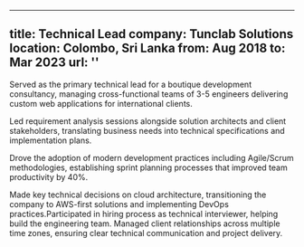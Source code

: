 
---
title: Technical Lead
company: Tunclab Solutions
location: Colombo, Sri Lanka
from: Aug 2018
to: Mar 2023
url: ''
---

Served as the primary technical lead for a boutique development consultancy, managing cross-functional teams of
3-5 engineers delivering custom web applications for international clients.

Led requirement analysis sessions alongside solution architects and client stakeholders, translating business needs
into technical specifications and implementation plans.

Drove the adoption of modern development practices including Agile/Scrum methodologies, establishing sprint planning
processes that improved team productivity by 40%.

Made key technical decisions on cloud architecture, transitioning the company to AWS-first solutions and implementing
DevOps practices.Participated in hiring process as technical interviewer, helping build the engineering team.
Managed client relationships across multiple time zones, ensuring clear technical communication and project delivery.
